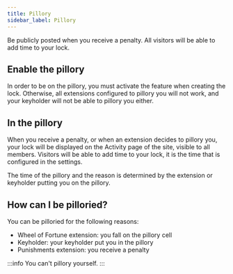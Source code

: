 ```yaml
---
title: Pillory
sidebar_label: Pillory
---
```


Be publicly posted when you receive a penalty. All visitors will be able to add time to your lock.

## Enable the pillory

In order to be on the pillory, you must activate the feature when creating the lock. Otherwise, all extensions configured to pillory you will not work, and your keyholder will not be able to pillory you either.

## In the pillory

When you receive a penalty, or when an extension decides to pillory you, your lock will be displayed on the Activity page of the site, visible to all members. Visitors will be able to add time to your lock, it is the time that is configured in the settings.

The time of the pillory and the reason is determined by the extension or keyholder putting you on the pillory.

## How can I be pilloried?

You can be pilloried for the following reasons:

- Wheel of Fortune extension: you fall on the pillory cell
- Keyholder: your keyholder put you in the pillory
- Punishments extension: you receive a penalty

:::info
You can't pillory yourself.
:::




